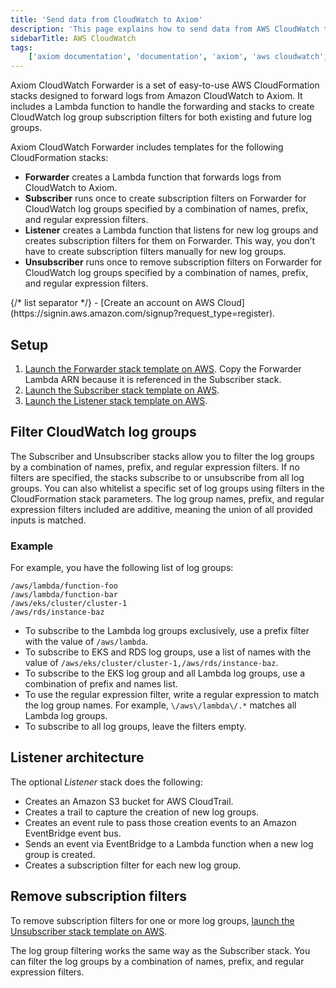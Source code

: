 ```yaml
---
title: 'Send data from CloudWatch to Axiom'
description: 'This page explains how to send data from AWS CloudWatch to Axiom.'
sidebarTitle: AWS CloudWatch
tags: 
    ['axiom documentation', 'documentation', 'axiom', 'aws cloudwatch', 'aws s3', 'aws lambda', 'cloudwatch log groups']
---
```


Axiom CloudWatch Forwarder is a set of easy-to-use AWS CloudFormation stacks designed to forward logs from Amazon CloudWatch to Axiom. It includes a Lambda function to handle the forwarding and stacks to create CloudWatch log group subscription filters for both existing and future log groups.

Axiom CloudWatch Forwarder includes templates for the following CloudFormation stacks:

- **Forwarder** creates a Lambda function that forwards logs from CloudWatch to Axiom.
- **Subscriber** runs once to create subscription filters on Forwarder for CloudWatch log groups specified by a combination of names, prefix, and regular expression filters.
- **Listener** creates a Lambda function that listens for new log groups and creates subscription filters for them on Forwarder. This way, you don’t have to create subscription filters manually for new log groups.
- **Unsubscriber** runs once to remove subscription filters on Forwarder for CloudWatch log groups specified by a combination of names, prefix, and regular expression filters.


<Prerequisites />
{/* list separator */}
- [Create an account on AWS Cloud](https://signin.aws.amazon.com/signup?request_type=register).

## Setup

1. [Launch the Forwarder stack template on AWS](https://console.aws.amazon.com/cloudformation/home?#/stacks/new?stackName=axiom-cloudwatch-forwarder&templateURL=https://axiom-cloudformation.s3.amazonaws.com/stacks/axiom-cloudwatch-forwarder-v1.1.1-cloudformation-stack.yaml). Copy the Forwarder Lambda ARN because it is referenced in the Subscriber stack.
1. [Launch the Subscriber stack template on AWS](https://console.aws.amazon.com/cloudformation/home?#/stacks/new?stackName=axiom-cloudwatch-subscriber&templateURL=https://axiom-cloudformation.s3.amazonaws.com/stacks/axiom-cloudwatch-subscriber-v1.1.1-cloudformation-stack.yaml).
1. [Launch the Listener stack template on AWS](https://console.aws.amazon.com/cloudformation/home?#/stacks/new?stackName=axiom-cloudwatch-listener&templateURL=https://axiom-cloudformation.s3.amazonaws.com/stacks/axiom-cloudwatch-listener-v1.1.1-cloudformation-stack.yaml).

## Filter CloudWatch log groups

The Subscriber and Unsubscriber stacks allow you to filter the log groups by a combination of names, prefix, and regular expression filters. If no filters are specified, the stacks subscribe to or unsubscribe from all log groups. You can also whitelist a specific set of log groups using filters in the CloudFormation stack parameters. The log group names, prefix, and regular expression filters included are additive, meaning the union of all provided inputs is matched.

### Example

For example, you have the following list of log groups:

```
/aws/lambda/function-foo
/aws/lambda/function-bar
/aws/eks/cluster/cluster-1
/aws/rds/instance-baz
```

- To subscribe to the Lambda log groups exclusively, use a prefix filter with the value of `/aws/lambda`.
- To subscribe to EKS and RDS log groups, use a list of names with the value of `/aws/eks/cluster/cluster-1,/aws/rds/instance-baz`.
- To subscribe to the EKS log group and all Lambda log groups, use a combination of prefix and names list.
- To use the regular expression filter, write a regular expression to match the log group names. For example, `\/aws\/lambda\/.*` matches all Lambda log groups.
- To subscribe to all log groups, leave the filters empty.

## Listener architecture

The optional _Listener_ stack does the following:

- Creates an Amazon S3 bucket for AWS CloudTrail.
- Creates a trail to capture the creation of new log groups.
- Creates an event rule to pass those creation events to an Amazon EventBridge event bus.
- Sends an event via EventBridge to a Lambda function when a new log group is created.
- Creates a subscription filter for each new log group.

## Remove subscription filters

To remove subscription filters for one or more log groups, [launch the Unsubscriber stack template on AWS](https://console.aws.amazon.com/cloudformation/home?#/stacks/new?stackName=axiom-cloudwatch-subscriber&templateURL=https://axiom-cloudformation.s3.amazonaws.com/stacks/axiom-cloudwatch-unsubscriber-v1.1.1-cloudformation-stack.yaml).

The log group filtering works the same way as the Subscriber stack. You can filter the log groups by a combination of names, prefix, and regular expression filters.
